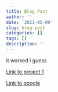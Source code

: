 ```yaml
---
title: Blog Post
author: ''
date: '2021-05-09'
slug: blog-post
categories: []
tags: []
description: ''
---
```

it worked i guess


[Link to project 1](/project/project1/)

[Link to google](https://www.google.com)